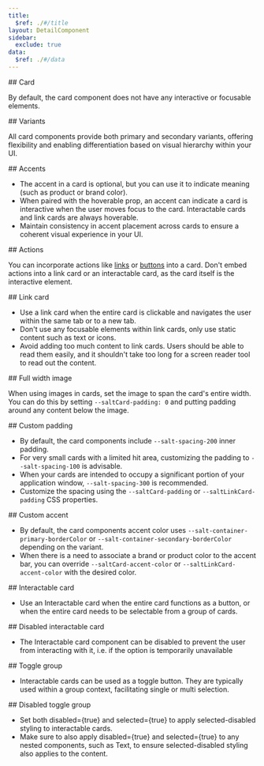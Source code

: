 ```yaml
---
title:
  $ref: ./#/title
layout: DetailComponent
sidebar:
  exclude: true
data:
  $ref: ./#/data
---
```


<LivePreviewControls>

<LivePreview componentName="card" exampleName="Default" displayName="Card" >
## Card

By default, the card component does not have any interactive or focusable elements.

</LivePreview>

<LivePreview componentName="card" exampleName="Variants" >
## Variants

All card components provide both primary and secondary variants, offering flexibility and enabling differentiation based on visual hierarchy within your UI.

</LivePreview>

<LivePreview componentName="card" exampleName="Accents" >
## Accents

- The accent in a card is optional, but you can use it to indicate meaning (such as product or brand color).
- When paired with the hoverable prop, an accent can indicate a card is interactive when the user moves focus to the card. Interactable cards and link cards are always hoverable.
- Maintain consistency in accent placement across cards to ensure a coherent visual experience in your UI.

</LivePreview>

<LivePreview componentName="card" exampleName="Actions" >
## Actions

You can incorporate actions like [links](../link) or [buttons](../button) into a card. Don't embed actions into a link card or an interactable card, as the card itself is the interactive element.

</LivePreview>

<LivePreview componentName="card" exampleName="LinkCardExample" displayName="Link Card">
## Link card

- Use a link card when the entire card is clickable and navigates the user within the same tab or to a new tab.
- Don't use any focusable elements within link cards, only use static content such as text or icons.
- Avoid adding too much content to link cards. Users should be able to read them easily, and it shouldn't take too long for a screen reader tool to read out the content.

</LivePreview>

<LivePreview componentName="card" exampleName="FullWidthImage" >
## Full width image

When using images in cards, set the image to span the card's entire width. You can do this by setting `--saltCard-padding: 0` and putting padding around any content below the image.

</LivePreview>

<LivePreview componentName="card" exampleName="CustomPadding" >
## Custom padding

- By default, the card components include `--salt-spacing-200` inner padding.
- For very small cards with a limited hit area, customizing the padding to `--salt-spacing-100` is advisable.
- When your cards are intended to occupy a significant portion of your application window, `--salt-spacing-300` is recommended.
- Customize the spacing using the `--saltCard-padding` or `--saltLinkCard-padding` CSS properties.

</LivePreview>

<LivePreview componentName="card" exampleName="CustomAccent" >
## Custom accent

- By default, the card components accent color uses `--salt-container-primary-borderColor` or `--salt-container-secondary-borderColor` depending on the variant.
- When there is a need to associate a brand or product color to the accent bar, you can override `--saltCard-accent-color` or `--saltLinkCard-accent-color` with the desired color.

</LivePreview>
<LivePreview componentName="card" exampleName="InteractableCardExample" displayName="Interactable Card">
## Interactable card

- Use an Interactable card when the entire card functions as a button, or when the entire card needs to be selectable from a group of cards.

</LivePreview>

<LivePreview componentName="card" exampleName="DisabledInteractableCard" >
## Disabled interactable card

- The Interactable card component can be disabled to prevent the user from interacting with it, i.e. if the option is temporarily unavailable

</LivePreview>

<LivePreview componentName="card" exampleName="ToggleGroup" >
## Toggle group

- Interactable cards can be used as a toggle button. They are typically used within a group context, facilitating single or multi selection.

</LivePreview>

<LivePreview componentName="card" exampleName="DisabledToggleGroup" >
## Disabled toggle group

- Set both disabled={true} and selected={true} to apply selected-disabled styling to interactable cards.
- Make sure to also apply disabled={true} and selected={true} to any nested components, such as Text, to ensure selected-disabled styling also applies to the content.

</LivePreview>

</LivePreviewControls>
